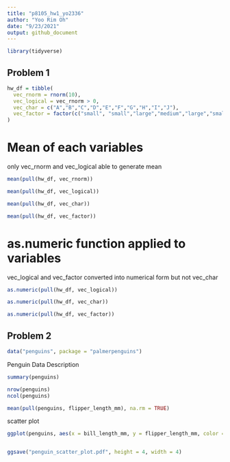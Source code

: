 ```yaml
---
title: "p8105_hw1_yo2336"
author: "Yoo Rim Oh"
date: "9/23/2021"
output: github_document
---
```


```r
library(tidyverse)
```
 
## Problem 1

```r
hw_df = tibble(
  vec_rnorm = rnorm(10),
  vec_logical = vec_rnorm > 0,
  vec_char = c("A","B","C","D","E","F","G","H","I","J"),
  vec_factor = factor(c("small", "small","large","medium","large","small","medium","small","large","large"))
)
```

# Mean of each variables
only vec_rnorm and vec_logical able to generate mean
```r
mean(pull(hw_df, vec_rnorm))

mean(pull(hw_df, vec_logical))

mean(pull(hw_df, vec_char))

mean(pull(hw_df, vec_factor))
```



# as.numeric function applied to variables
vec_logical and vec_factor converted into numerical form but not vec_char
```r
as.numeric(pull(hw_df, vec_logical))

as.numeric(pull(hw_df, vec_char))

as.numeric(pull(hw_df, vec_factor))
```



## Problem 2

```r
data("penguins", package = "palmerpenguins")
```

Penguin Data Description
```r
summary(penguins)

nrow(penguins)
ncol(penguins)

mean(pull(penguins, flipper_length_mm), na.rm = TRUE)
```



scatter plot
```r
ggplot(penguins, aes(x = bill_length_mm, y = flipper_length_mm, color = species)) + geom_point()


ggsave("penguin_scatter_plot.pdf", height = 4, width = 4)
```

